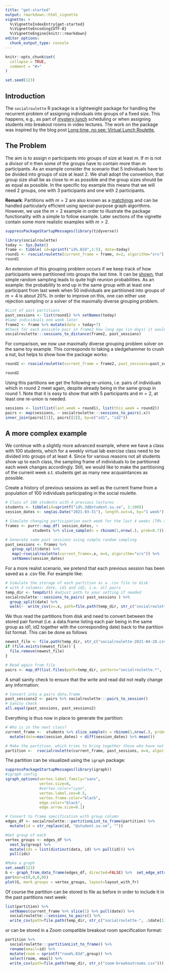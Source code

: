 ```yaml
---
title: "get-started"
output: rmarkdown::html_vignette
vignette: >
  %\VignetteIndexEntry{get-started}
  %\VignetteEncoding{UTF-8}
  %\VignetteEngine{knitr::rmarkdown}
editor_options: 
  chunk_output_type: console
---
```


```r
knitr::opts_chunk$set(
  collapse = TRUE,
  comment = "#>"
)
```
```r
set.seed(123)
```

## Introduction

The `socialroulette` R package is a lightweight package for handling the recurrent problem of assigning individuals into groups of a fixed size. This happens, e.g., as part of [mystery lunch](https://hbr.org/2013/01/a-new-way-to-network-inside-yo) scheduling or when assigning students into breakout rooms in video lectures. The work on the package was inspired by the blog post [Long time, no see: Virtual Lunch Roulette](https://staff.math.su.se/hoehle/blog/2021/04/04/socialsamp.html),

## The Problem

The aim is to assign $n$ participants into groups of size at least $m$. If $m$ is not a divisor of $n$ then some of the groups have to contain more than $m$ participants. As an example consider the scenario that 5 individuals have to be divided into groups of size at least 2. We shall adopt the convention, that group size shall be as close to $m$ as possible and the group sizes should be as equal as possible. In the specific toy example this means that we will need 2 groups, one with 3 participants and one with 2 participants.

**Remark**: Partitions with $m=2$ are also known as a [matchings](https://en.wikipedia.org/wiki/Matching_(graph_theory)) and can be handled particularly efficient using special-purpose graph algorithms. However, we use the $m=2$ example in order to illustrate the package functionality with a simple to follow example. Later sections of the vignette contain some more realistic examples with $m>2$.

```r
suppressPackageStartupMessages(library(tidyverse))
```
```r
library(socialroulette)
today <- Sys.Date()
frame <- tibble( id=sprintf("id%.02d",1:5), date=today)
round1 <- rsocialroulette(current_frame = frame, m=2, algorithm="srs")
round1
```

An extension of this grouping problem occurs if we keep track of how participants were partitioned into groups the last time. 
It can be [shown](https://staff.math.su.se/hoehle/blog/2021/04/04/socialsamp.html), that simple random sampling leads to quite high reunion probabilities. As an example: the probability to end up in the same group with at least one participant from last week when 50 individuals are partitioned into groups of $m=4$ is about 20%. In order to improve on this, one can either use rejection sampling or a solver of the maximally diverse grouping problem.

```r
#List of past partitions
past_sessions <- list(round1) %>% setNames(today)
#Same individuals one week later
frame2 <- frame %>% mutate(date = today+7)
#Check for each possible pair in frame2 how long ago (in days) it would be that they met. 
socialroulette:::sessions_to_distance(frame2, past_sessions)
```

For comparison, we now use maximally diverse grouping problem solver on the same toy example. This corresponds to taking a sledgehammer to crush a nut, but helps to show how the package works:

```r
round2 <- rsocialroulette(current_frame = frame2, past_sessions=past_sessions, m=2, algorithm="mdgp")
```
```r
round2
```

Using this partitions we get the following re-unions, i.e. pairs of individuals which in round 2 meet again, despite already being in the same group in round 1.
Note that it is easy to show that with 5 participants and $m=2$, at least one re-union is needed. 
```r
sessions <- list(list(last_week = round1), list(this_week = round2))
pairs <- map(sessions, ~ socialroulette:::sessions_to_pairs(.x))
inner_join(pairs[[1]], pairs[[2]], by=c("id1", "id2"))
```

## A more complex example

We continue with a slightly more advanced example, where we have a class with 100 students, which for a weekly virtual lab exercise class need to be divided into groups of at least 4.
Since for various reasons not all students show up to each class, the sampling frame of individuals to be partitioned each week changes accordingly. Still, we would like to make the partitioning of the current week s.t. students get as many new acquaintances as possible.


Create a history of previous sessions as well as the current frame from a population of 100 individuals participating in the social roulette.

```r
# Class of 100 students with 4 previous lectures
students <- tibble(id=sprintf("id%.3d@student.su.se", 1:100))
session_dates <- seq(as.Date("2021-03-31"), length.out=4, by="1 week")

# Simulate changing participation each week for the last 4 weeks (70% attendance)
frames <- purrr::map_df( session_dates, ~ 
            students %>% slice_sample(n = rbinom(1,nrow(.), prob=0.7)) %>% mutate(date=.x))

# Generate some past sessions using simple random sampling
past_sessions <- frames %>% 
   group_split(date) %>%
   map(~rsocialroulette(current_frame=.x, m=4, algorithm="srs")) %>%
   setNames(session_dates)
```

For a more realist scenario, we pretend that each previous session has been saved
as a .csv file. For example like:
```r
# Simulate the storage of each partition as a .csv file to disk
# with 3 columns: date, id1 and id2, i.e. all pairs
temp_dir <- tempdir() #adjust path to your setting if needed
socialroulette:::sessions_to_pairs( past_sessions ) %>% 
  group_split(date) %>%
  walk(~  write_csv(x=.x, path=file.path(temp_dir, str_c("socialroulette-", .$date[1], ".csv"))))
```

We thus read the partitions from disk and need to convert between the stored pair format (i.e. a data.frame listing each pair being in the same group as id1, id2 together with the corresponding date) back to the partition list format. This can be done as follows
```r
newest_file <- file.path(temp_dir, str_c("socialroulette-2021-04-28.csv"))
if (file.exists(newest_file)) {
  file.remove(newest_file)
}
```

```r
# Read again from file
pairs <- map_df(list.files(path=temp_dir, pattern="socialroulette.*", full.names=TRUE), ~read_csv(file=.x))
```

A small sanity check to ensure that the write and read did not really change any information:
```r
# Convert into a pairs data.frame 
past_sessions2 <- pairs %>% socialroulette:::pairs_to_session()
# Sanity check
all.equal(past_sessions, past_sessions2)  

```


Everything is thus now in place to generate the partition:
```r
# Who is in the next class?
current_frame <-  students %>% slice_sample(n = rbinom(1,nrow(.), prob=0.7)) %>%
  mutate(date=max(session_dates) + diff(session_dates) %>% mean())

# Make the partition, which tries to bring together those who have not met in a long time
partition <-  rsocialroulette(current_frame, past_sessions, m=4, algorithm="mdgp")
```

The partition can be visualized using the `igraph` package:
```r
suppressPackageStartupMessages(library(igraph))
#igraph config
igraph_options(vertex.label.family="sans", 
               vertex.size=8,
               #vertex.color="cyan",
               vertex.label.cex=0.5,
               vertex.frame.color="black",
               edge.color="black",
               edge.arrow.size=0.1)

# Convert to frame specification with group column
edges_df <- socialroulette:::partitionList_to_frame(partition) %>% 
  mutate(id = str_replace(id, "@student.su.se", ""))

#Get group of each
vertex_groups <- edges_df %>%
  nest_by(group) %>% 
  mutate(ids = list(distinct(data, id) %>% pull(id))) %>% 
  pull(ids)

#Make a graph
set.seed(123)
G <- graph_from_data_frame(edges_df, directed=FALSE) %>%  set_edge_attr("width", value=1) 
par(mar=c(0,0,0,0))
plot(G, mark.groups = vertex_groups, layout=layout_with_fr)
```

Of course the partition can be stored to file as before in order to include it in the past partitions next week:
```r
list(partition) %>% 
  setNames(current_frame %>% slice(1) %>% pull(date)) %>%
  socialroulette:::sessions_to_pairs() %>% 
  write_csv(path=file.path(temp_dir, str_c("socialroulette-", .$date[1],".csv")))
```

or can be stored in a Zoom compatible breakout room specification format:
```r
partition %>% 
  socialroulette:::partitionList_to_frame() %>% 
  rename(email=id) %>% 
  mutate(room = sprintf("room%.03d",group)) %>% 
  select(room, email) %>% 
  write_csv(path=file.path(temp_dir, str_c("zoom-breakoutrooms.csv")))
```

